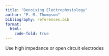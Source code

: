 ```yaml
---
title: "Denoising Electrophysiology"
author: "P. M. Thompson"
bibliography: references.bib
format:
  html:
    code-fold: true
---
```


Use high impedance or open circuit electrodes
